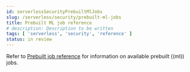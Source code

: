 ```yaml
---
id: serverlessSecurityPrebuiltMlJobs
slug: /serverless/security/prebuilt-ml-jobs
title: Prebuilt ML job reference
# description: Description to be written
tags: [ 'serverless', 'security', 'reference' ]
status: in review
---
```



<InReview />

Refer to [Prebuilt job reference](((security-guide))/prebuilt-ml-jobs.html) for information on available prebuilt ((ml)) jobs.
